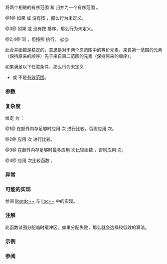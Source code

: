 {{cpp/title|inplace_merge}}
{{cpp/algorithm/navbar}}
{{dcl begin}}
{{dcl header|algorithm}}
{{dcla|num=1|constexpr=c++26|
template&lt; class BidirIt &gt;
void inplace_merge( BidirIt first, BidirIt middle, BidirIt last );
}}
{{dcl|num=2|since=c++17|
template&lt; class ExecutionPolicy, class BidirIt &gt;
void inplace_merge( ExecutionPolicy&amp;&amp; policy,
                    BidirIt first, BidirIt middle, BidirIt last );
}}
{{dcla|num=3|constexpr=c++26|
template&lt; class BidirIt, class Compare &gt;
void inplace_merge( BidirIt first, BidirIt middle, BidirIt last,
                    Compare comp );
}}
{{dcl|num=4|since=c++17|
template&lt; class ExecutionPolicy, class BidirIt, class Compare &gt;
void inplace_merge( ExecutionPolicy&amp;&amp; policy,
                    BidirIt first, BidirIt middle, BidirIt last,
                    Compare comp );
}}
{{dcl end}}

将两个相继的有序范围 {{range|first|middle}} 和 {{range|middle|last}} 归并为一个有序范围 {{range|first|last}}。

@1@ 如果 {{range|first|middle}} 或 {{range|middle|last}} 没有按 {{rev inl|until=c++20|{{c/core|operator&lt;}}}}{{rev inl|since=c++20|{{c|std::less{}&lt;!----&gt;}}}} {{rlp|/#要求|排序}}，那么行为未定义。

@3@ 如果 {{range|first|middle}} 或 {{range|middle|last}} 没有按 {{c|comp}} 排序，那么行为未定义。

@2,4@ 同 {{v|1,3}}，但按照 {{c|policy}} 执行。
@@ {{cpp/algorithm/parallel overload precondition|plural=yes}}

此合并函数是稳定的，意思是对于两个原范围中的等价元素，来自第一范围的元素（保持原来的顺序）先于来自第二范围的元素（保持原来的顺序）。

如果满足以下任意条件，那么行为未定义：
* {{range|first|middle}} 或 {{range|middle|last}} 不是[[cpp/iterator#范围|有效范围]]。
{{rev begin}}
{{rev|until=c++11|
* {{c|*first}} 的类型不{{named req|Swappable}}。
}}
{{rev|since=c++11|
* {{tt|BiditIt}} 不{{named req|ValueSwappable}}。
* {{c|*first}} 的类型不{{named req|MoveConstructible}}。
* {{c|*first}} 的类型不{{named req|MoveAssignable}}。
}}
{{rev end}}

===参数===
{{par begin}}
{{par|first|第一个有序范围的起始}}
{{par|middle|第一个有序范围的结尾及第二个有序范围的起始}}
{{par|last|第二个有序范围的结尾}}
{{par exec pol}}
{{par cmp ord|comp|p1=BidirIt}} 
{{par hreq}}
{{par req named|BidirIt|BidirectionalIterator}}
{{par req named|Compare|Compare}}
{{par end}}

===复杂度===
给定 {{mathjax-or|\(\scriptsize N\)|N}} 为 {{c|std::distance(first, last)}}：

@1@ 在额外内存足够时应用 {{mathjax-or|\(\scriptsize N-1\)|N-1}} 次 {{rev inl|until=c++20|{{c/core|operator&lt;}}}}{{rev inl|since=c++20|{{c|std::less{}&lt;!----&gt;}}}} 进行比较，否则应用 {{mathjax-or|\(\scriptsize O(N \cdot \log(N))\)|O(N⋅log(N))}} 次。

@2@ 应用 {{mathjax-or|\(\scriptsize O(N \cdot \log(N))\)|O(N⋅log(N))}} 次 {{rev inl|until=c++20|{{c/core|operator&lt;}}}}{{rev inl|since=c++20|{{c|std::less{}&lt;!----&gt;}}}} 进行比较。

@3@ 在额外内存足够时最多应用 {{mathjax-or|\(\scriptsize N-1\)|N-1}} 次比较函数 {{c|comp}}，否则应用 {{mathjax-or|\(\scriptsize O(N \cdot \log(N))\)|O(N⋅log(N))}} 次。

@4@ 应用 {{mathjax-or|\(\scriptsize O(N \cdot \log(N))\)|O(N⋅log(N))}} 次比较函数 {{c|comp}}。

===异常===
{{cpp/algorithm/parallel exceptions reporting behavior|singular=no}}

===可能的实现===
参阅 [https://github.com/gcc-mirror/gcc/blob/d9375e490072d1aae73a93949aa158fcd2a27018/libstdc%2B%2B-v3/include/bits/stl_algo.h#L2508 libstdc++] 与 [https://github.com/llvm-mirror/libcxx/blob/a12cb9d211019d99b5875b6d8034617cbc24c2cc/include/algorithm#L4452 libc++] 中的实现。

===注解===
此函数试图分配临时缓冲区。如果分配失败，那么就会选择较低效的算法。

{{feature test macro|__cpp_lib_constexpr_algorithms|{{c/core|constexpr}} 原地归并 {{vl|1}}, {{vl|3}}|value=202306L|std=C++26}}

===示例===
{{example
|下列代码是归并排序的一种实现。
|code=
#include &lt;algorithm&gt;
#include &lt;iostream&gt;
#include &lt;vector&gt;

template&lt;class Iter&gt;
void merge_sort(Iter first, Iter last)
{
    if (last - first &gt; 1)
    {
        Iter middle = first + (last - first) / 2;
        merge_sort(first, middle);
        merge_sort(middle, last);
        std::inplace_merge(first, middle, last);
    }
}

int main()
{
    std::vector&lt;int&gt; v{8, 2, -2, 0, 11, 11, 1, 7, 3};
    merge_sort(v.begin(), v.end());
    for (const auto&amp; n : v)
        std::cout &lt;&lt; n &lt;&lt; ' ';
    std::cout &lt;&lt; '\n';
}
|output=
-2 0 1 2 3 7 8 11 11
}}

===参阅===
{{dsc begin}}
{{dsc inc|cpp/algorithm/dsc merge}}
{{dsc inc|cpp/algorithm/dsc sort}}
{{dsc inc|cpp/algorithm/dsc stable_sort}}
{{dsc inc|cpp/algorithm/ranges/dsc inplace_merge}}
{{dsc end}}

{{langlinks|de|en|es|fr|it|ja|pt|ru}}